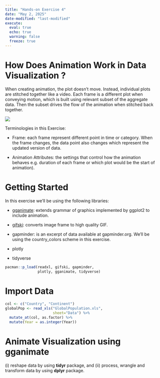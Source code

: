 ```yaml
---
title: "Hands-on Exercise 4"
date: "May 2, 2025"
date-modified: "last-modified"
execute: 
  eval: true
  echo: true
  warning: false
  freeze: true
---
```


# How Does Animation Work in Data Visualization ?

When creating animation, the plot doesn't move. Instead, individual plots are stitched together like a video. Each frame is a different plot when conveying motion, which is built using relevant subset of the aggregate data. Then the subset drives the flow of the animation when stitched back together.

![](/images/hands_on 3 illustration.png)

Terminologies in this Exercise:

-   Frame: each frame represent different point in time or category. When the frame changes, the data point also changes which represent the updated version of data.

-   Animation Attributes: the settings that control how the animation behaves e.g. duration of each frame or which plot would be the start of animation).

# Getting Started

In this exercise we'll be using the following libraries:

-   <a href=https://gganimate.com/>gganimate</a>: extends grammar of graphics implemented by ggplot2 to include animation.

-   <a href=https://www.rdocumentation.org/packages/gifski/versions/1.32.0-1/topics/gifski>gifski</a>: converts image frame to high quality GIF.

-   gapminder: is an excerpt of data available at gapminder.org. We'll be using the country_colors scheme in this exercise.

-   plotly

-   tidyverse

```r
pacman::p_load(readxl, gifski, gapminder,
               plotly, gganimate, tidyverse)
```

# Import Data

```r
col <- c("Country", "Continent")
globalPop <- read_xls("GlobalPopulation.xls",
                      sheet="Data") %>%
  mutate_at(col, as.factor) %>%
  mutate(Year = as.integer(Year))
```

::: {.callout-tip title="How to extract data from .xls file"}

:::

# Animate Visualization using gganimate

\(i\) reshape data by using **tidyr** package, and (ii) process, wrangle and transform data by using **dplyr** package.
